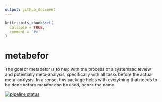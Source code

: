 ```yaml
---
output: github_document
---
```


<!-- README.md is generated from README.Rmd. Please edit that file -->

```r
knitr::opts_chunk$set(
  collapse = TRUE,
  comment = "#>"
)
```
# metabefor

The goal of metabefor is to help with the process of a systematic review and potentially meta-analysis, specifically with all tasks before the actual meta-analysis. In a sense, this package helps with everything that needs to be done before metafor can be used, hence the name.

[![pipeline status](https://gitlab.com/r-packages/metabefor/badges/master/pipeline.svg)](https://gitlab.com/r-packages/metabefor/commits/master)


